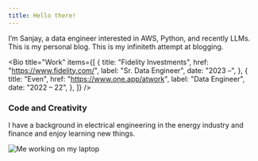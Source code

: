 ```yaml
---
title: Hello there!
---
```


I’m Sanjay, a data engineer interested in AWS, Python, and recently LLMs. This is my personal blog. This is my infiniteth attempt at blogging.

<Bio
  title="Work"
  items={[
    {
      title: "Fidelity Investments",
      href: "https://www.fidelity.com/",
      label: "Sr. Data Engineer",
      date: "2023 –",
    },
    {
      title: "Even",
      href: "https://www.one.app/atwork",
      label: "Data Engineer",
      date: "2022 – 22",
    },
  ]}
/>

### Code and Creativity

I have a background in electrical engineering in the energy industry and finance and enjoy learning new things.

![Me working on my laptop](/img/photo.webp)